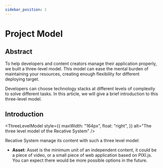```yaml
---
sidebar_position: 1
---
```




# Project Model

## Abstract

To help developers and content creators manage their application properly, we built a three-level model. This model can ease the mental burden of maintaining your resources, creating enough flexibility for different deploying target.

Developers can choose technology stacks at different levels of complexity to solve different tasks. In this article, we will give a brief introduction to this three-level model.

## Introduction

<ThreeLevelModel
  style={{
      maxWidth: "164px",
      float: "right",
  }}
  alt="The three level model of the Recative System"
/>

Recative System manage its content with such a three level model:

* **Asset**: Asset is the minimum unit of an independent content, it could be a piece of video, or a small piece of web application based on PIXI.js. You can expect there would be more possible options in the future.
